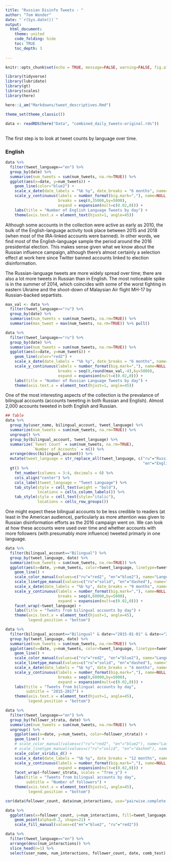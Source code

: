 ```yaml
---
title: "Russian Disinfo Tweets - "
author: "Tom Wonder"
date: "`r(Sys.date())`"
output: 
  html_document:
    theme: united
    code_folding: hide
    toc: TRUE
    toc_depth: 3
    
---
```


```r
knitr::opts_chunk$set(echo = TRUE, message=FALSE, warning=FALSE, fig.align = "center")

library(tidyverse)
library(lubridate)
library(gt)
library(scales)
library(here)

here::i_am("Markdowns/tweet_descriptives.Rmd")

theme_set(theme_classic())

```

```r

data <- readRDS(here("Data", "combined_daily_tweets-original.rds"))

```


## 

The first step is to look at tweet counts by language over time.

### English

```r

data %>% 
  filter(tweet_language=="en") %>%
  group_by(date) %>%
  summarise(num_tweets = sum(num_tweets, na.rm=TRUE)) %>%
  ggplot(aes(x=date, y=num_tweets)) +
    geom_line(color="blue2") +
    scale_x_date(date_labels = "%b %y", date_breaks = "6 months", name=NULL)+
    scale_y_continuous(labels = number_format(big.mark=","), name=NULL, 
                       breaks = seq(0,35000,by=5000),
                       expand = expansion(mult=c(0.02,0))) +
    labs(title = "Number of English Language Tweets by day") +
    theme(axis.text.x = element_text(hjust=1, angle=45))

```

Although some accounts in the collection were active as early as 2010, the bulk of the English-language activity took place between 2015 and 2018 (when most of the IRA-linked accounts were banned). In other words, we find most of the English-language sample the period around the 2016 presidential election. This makes sense given what we know about the Russian influence campaign, although there's almost certainly a selection effect at work here since Twitter banned accounts linked to election disinformation.

The Russian-language tweets are more widely spread over time; there are also a lot more tweets in Russian than in English. The most noticeable spike is in the summer of 2014, which coincides with some of the worst fighting in eastern Ukraine and the shoot-down of Malaysian Air flight MH-17 by Russian-backed separtists. 


```r

max_val <- data %>% 
  filter(tweet_language=="ru") %>%
  group_by(date) %>%
  summarise(num_tweets = sum(num_tweets, na.rm=TRUE)) %>%
  summarise(max_tweet = max(num_tweets, na.rm=TRUE)) %>% pull()

data %>% 
  filter(tweet_language=="ru") %>%
  group_by(date) %>%
  summarise(num_tweets = sum(num_tweets, na.rm=TRUE)) %>%
  ggplot(aes(x=date, y=num_tweets)) +
    geom_line(color="red2") +
    scale_x_date(date_labels = "%b %y", date_breaks = "6 months", name=NULL)+
    scale_y_continuous(labels = number_format(big.mark=","), name=NULL, 
                       breaks = seq(0,round(max_val,-4),by=5000),
                       expand = expansion(mult=c(0.02,0))) +
    labs(title = "Number of Russian Language Tweets by day") +
    theme(axis.text.x = element_text(hjust=1, angle=45))

```

One of the most interesting aspects of the collection is the prevalance of bilingual accounts (accounts tweeting in both Russian and English). Almost 2,000 accounts tweeted in both English and Russian. 

```r

## Table
data %>%
  group_by(user_name, bilingual_account, tweet_language) %>%
  summarize(num_tweets = sum(num_tweets, na.rm=TRUE)) %>%
  ungroup() %>%
  group_by(bilingual_account, tweet_language) %>%
  summarize(`Tweet Count` = sum(num_tweets, na.rm=TRUE),
            `Number of Accounts` = n()) %>%
  arrange(desc(bilingual_account)) %>%
  mutate(tweet_language = str_replace_all(tweet_language, c("ru"="Russian",
                                                            "en"="English"))) %>%
  gt() %>%
    fmt_number(columns = 3:4, decimals = 0) %>%
    cols_align("center") %>%
    cols_label(tweet_language = "Tweet Language") %>%
    tab_style(style = cell_text(weight = "bold"),
              locations = cells_column_labels()) %>%
    tab_style(style = cell_text(style="italic"),
              locations = cells_row_groups())

```

One might expect these bilingual accounts to be less credible to readers (at least in the American audience), particularly as more attention was given to Russian disinformation efforts as the 2016 campaign went on. We can look at how these accounts were used over time and whether accounts with more followers (with presumably more influence) tweeted primarly in one language. 

```r

data %>% 
  filter(bilingual_account=="Bilingual") %>%
  group_by(tweet_language, date) %>%
  summarize(num_tweets = sum(num_tweets, na.rm=TRUE)) %>%
  ggplot(aes(x=date, y=num_tweets, color=tweet_language, linetype=tweet_language)) +
    geom_line() +
    scale_color_manual(values=c("ru"="red2", "en"="blue2"), name="Language") +
    scale_linetype_manual(values=c("ru"="solid", "en"="dashed"), name="Language") +
    scale_x_date(date_labels = "%b %y", date_breaks = "9 months", name=NULL)+
    scale_y_continuous(labels = number_format(big.mark=","), name=NULL, 
                       breaks = seq(0,60000,by=5000),
                       expand = expansion(mult=c(0.02,0))) +
    facet_wrap(~tweet_language) +
    labs(title = "Tweets from bilingual accounts by day") +
    theme(axis.text.x = element_text(hjust=1, angle=45),
          legend.position = "bottom")

data %>% 
  filter(bilingual_account=="Bilingual" & date>="2015-01-01" & date<="2017-12-31") %>%
  group_by(tweet_language, date) %>%
  summarize(num_tweets = sum(num_tweets, na.rm=TRUE)) %>%
  ggplot(aes(x=date, y=num_tweets, color=tweet_language, linetype=tweet_language)) +
    geom_line() +
    scale_color_manual(values=c("ru"="red2", "en"="blue2"), name="Language") +
    scale_linetype_manual(values=c("ru"="solid", "en"="dashed"), name="Language") +
    scale_x_date(date_labels = "%b %y", date_breaks = "4 months", name=NULL)+
    scale_y_continuous(labels = number_format(big.mark=","), name=NULL, 
                       breaks = seq(0,60000,by=5000),
                       expand = expansion(mult=c(0.02,0))) +
    labs(title = "Tweets from bilingual accounts by day",
         subtitle = "2015-2017") +
    theme(axis.text.x = element_text(hjust=1, angle=45),
          legend.position = "bottom")

```

```r

data %>%
  filter(tweet_language=="en") %>%
  group_by(follower_strata, date) %>%
  summarize(num_tweets = sum(num_tweets, na.rm=TRUE)) %>%
  ungroup() %>%
    ggplot(aes(x=date, y=num_tweets, color=follower_strata)) +
    geom_line() +
    # scale_color_manual(values=c("ru"="red2", "en"="blue2"), name="Language") +
    # scale_linetype_manual(values=c("ru"="solid", "en"="dashed"), name="Language") +
    scale_color_viridis_d() +
    scale_x_date(date_labels = "%b %y", date_breaks = "12 months", name=NULL)+
    scale_y_continuous(labels = number_format(big.mark=","), name=NULL, 
                       expand = expansion(mult=c(0.02,0))) +
    facet_wrap(~follower_strata, scales = "free_y") +
    labs(title = "Tweets from bilingual accounts by day",
         subtitle = "Number of followers") +
    theme(axis.text.x = element_text(hjust=1, angle=45),
          legend.position = "bottom")


```

```r
cor(data$follower_count, data$num_interactions, use="pairwise.complete.obs")

data %>% 
  ggplot(aes(x=follower_count, y=num_interactions, fill=tweet_language)) +
    geom_point(alpha=0.2, shape=21) +
    scale_fill_manual(values=c("en"="blue2", "ru"="red2"))

```

```r

data %>%
  filter(tweet_language=="en") %>%
  arrange(desc(num_interactions)) %>%
  slice_head(n=1) %>%
  select(user_name, num_interactions, follower_count, date, comb_test)

```

